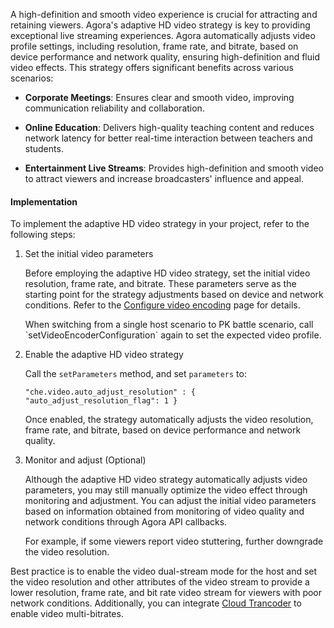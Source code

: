 A high-definition and smooth video experience is crucial for attracting and retaining viewers. Agora's adaptive HD video strategy is key to providing exceptional live streaming experiences. Agora automatically adjusts video profile settings, including resolution, frame rate, and bitrate, based on device performance and network quality, ensuring high-definition and fluid video effects. This strategy offers significant benefits across various scenarios:

- **Corporate Meetings**: Ensures clear and smooth video, improving communication reliability and collaboration.

- **Online Education**: Delivers high-quality teaching content and reduces network latency for better real-time interaction between teachers and students.

- **Entertainment Live Streams**: Provides high-definition and smooth video to attract viewers and increase broadcasters' influence and appeal.

#### Implementation

To implement the adaptive HD video strategy in your project, refer to the following steps:

1. Set the initial video parameters
    
    Before employing the adaptive HD video strategy, set the initial video resolution, frame rate, and bitrate. These parameters serve as the starting point for the strategy adjustments based on device and network conditions. Refer to the [Configure video encoding](/video-calling/enhance-call-quality/configure-video-encoding) page for details. 
    
    <Admonition>
    When switching from a single host scenario to PK battle scenario, call `setVideoEncoderConfiguration` again to set the expected video profile.
    </Admonition>

2. Enable the adaptive HD video strategy

    Call the `setParameters` method, and set `parameters` to: 
    
    ```
    "che.video.auto_adjust_resolution" : { "auto_adjust_resolution_flag": 1 }
    ```

    Once enabled, the strategy automatically adjusts the video resolution, frame rate, and bitrate, based on device performance and network quality.

3. Monitor and adjust (Optional)

    Although the adaptive HD video strategy automatically adjusts video parameters, you may still manually optimize the video effect through monitoring and adjustment. You can adjust the initial video parameters based on information obtained from monitoring of video quality and network conditions through Agora API callbacks.

    For example, if some viewers report video stuttering, further downgrade the video resolution. 
    
Best practice is to enable the video dual-stream mode for the host and set the video resolution and other attributes of the video stream to provide a lower resolution, frame rate, and bit rate video stream for viewers with poor network conditions. Additionally, you can integrate [Cloud Trancoder](https://docs-preprod.agora.io/en/live-streaming-premium-legacy/cloud_transcoder) to enable video multi-bitrates.
